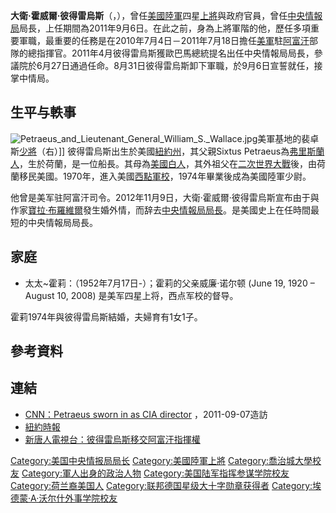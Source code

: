 {{noteTA
| G1 = PresidentsUS
| 1 = zh-hans:彼得雷乌斯; zh-hk:彼得雷烏斯; zh-tw:裴卓斯;
}}
{{Infobox officeholder
|name         = 大衛·裴卓斯<br />{{small|David Petraeus}}
|image        = DCIA David Petraeus.jpg
|office       = [[中央情報局局長|中央情報局局長]]
|president    = [[贝拉克·奥巴马|贝拉克·奥巴马]]
|deputy       = {{tsl|en|Michael Morell|麥可·莫瑞爾}}
|term_start   = {{start date|2011|9|6}}
|term_end     = {{end date|2012|11|9}}<ref>{{Cite web |url=http://www.usatoday.com/story/news/nation/2012/11/09/david-petraeus-cia-resign-nbc/1695271/ |title=存档副本 |access-date=2012-11-11 |archive-date=2021-02-09 |archive-url=https://web.archive.org/web/20210209151833/https://www.usatoday.com/story/news/nation/2012/11/09/david-petraeus-cia-resign-nbc/1695271/ |dead-url=no }}</ref>
|predecessor  = 麥可·莫瑞爾 {{small|(Acting)}}
|successor    = 麥可·莫瑞爾 {{small|(Acting)}}
|office1      = 国际安全援助部队司令
|term_start1  = {{start date|2010|6|23}}
|term_end1    = {{end date|2011|7|18}}
|predecessor1 = [[斯坦利·麦克里斯特尔|-{zh-tw:史坦利·麥克克里斯托;zh-cn:斯坦利·麦克里斯特尔;}-]]
|successor1   = [[约翰·艾伦|约翰·艾伦]]
|office2      = 美国中央司令部司令
|term_start2  = {{start date|2008|10|31}}
|term_end2    = {{end date|2010|6|30}}
|predecessor2 = [[马丁·登普西|馬丁·-{zh-tw:鄧普西;zh-hans:登普西;}-]] {{small|(Acting)}}
|successor2   = [[约翰·艾伦|约翰·艾伦]] {{small|(Acting)}}
|birth_date   = {{birth date and age|1952|11|7}}
|birth_place  = 美國紐約州{{tsl|en|Cornwall-on-Hudson|哈德遜河畔的康瓦爾}}
|death_date   = 
|death_place  = 
|spouse       = {{marriage|荷莉·诺顿|1974}}<ref name="abcnews.go.com">{{Cite web |url=http://abcnews.go.com/Health/holly-petraeus-scott-broadwell-silent-petraeus-scandal/story?id=17718793#.UKUCmeOe-z4 |work=ABC News |title=What About the Petraeus-Broadwell Spouses? |date=November 15, 2012 |accessdate=March 15, 2015 |archive-date=2015-03-05 |archive-url=https://web.archive.org/web/20150305193629/http://abcnews.go.com/Health/holly-petraeus-scott-broadwell-silent-petraeus-scandal/story?id=17718793#.UKUCmeOe-z4 |dead-url=no }}</ref>
|alma_mater   = [[西点军校|西点军校]]<br />[[普林斯顿大学|普林斯顿大学]]
|branch       = {{flagicon image|Flag of the United States Army (unofficial proportions).svg}} [[美国陆军|美国陆军]]
|serviceyears = 1974年至2011年
|rank         = [[File:US-O10_insignia.svg|35px]] [[上将_(美国)|上將]]
|commands     = [[駐阿富汗國際維和部隊|駐阿富汗國際維和部隊]]<br />United States Forces-Afghanistan<br />[[美国中央司令部|美国中央司令部]]<br />[[多国部队_(伊拉克战争)|伊拉克战争多国部队]]<br />[[美國陸軍聯合兵種中心|美國陸軍聯合兵種中心]]<br />{{tsl|en|Fort Leavenworth|}}<br />{{tsl|en|Multi-National Security Transition Command – Iraq||Multinational Security Transition Command-Iraq}}<br />[[第101空降师|第101空降师]] (Air Assault)<br />1st Brigade, [[第82空降師|第82空降師]]<br />3rd Battalion, {{tsl|en|187th Infantry Regiment (United States)||187th Infantry Regiment}}<br />A Company, 2nd Battalion, {{tsl|en|9th Infantry Regiment (United States)||9th Infantry Regiment}} (Mechanized)
|battles      = {{tsl|en|Stabilisation Force|}}<br />{{tsl|en|Operation Uphold Democracy|}}<br />{{tsl|en|Operation Desert Spring|}}<br />[[伊拉克战争|伊拉克战争]]<br />[[阿富汗戰爭_(2001年)|阿富汗戰爭 (2001年)]]
|awards       = [[國防傑出服役獎章|國防傑出服役獎章]] (4)<br />[[陆军杰出服役勋章_(美国)|陆军杰出服役勋章 (美国)]] (3)<br />{{tsl|en|Defense Superior Service Medal|}} (2)<br />{{tsl|en|Legion of Merit|}} (4)<br />[[銅星勳章|銅星勳章]] with {{tsl|en|Valor device||Valor}}<br />[[国防部军功奖章|国防部军功奖章]]<br />{{tsl|en|NATO Meritorious Service Medal|}}<br />[[澳大利亞勳章|澳大利亞勳章]]<br />([[#Decorations_and_badges|more]])
}}
{{Infobox sportsperson
| honorific_prefix          = 
| name                      = David Petraeus
| honorific_suffix          = 
| image                     = 
| image_size                = 
| alt                       = 
| caption                   = 
| headercolor               = 
| textcolor                 = 
| real_name                 = 
| native_name               = 
| native_name_lang          = 
| romanizedname             = 
| english_name              = 
| birth_name                = 
| nickname                  = 
| nationality               = 
| national_team             = 
| ethnicity                 = 
| hometown                  = 
| citizenship               = 
| birth_date                = 
| birth_place               = 
| death_date                = 
| death_place               = 
| resting_place             = 
| resting_place_coordinates = 
| monuments                 = 
| residence                 = 
| education                 = 
| alma_mater                = 
| occupation                = 美國中央情報局局長
| years_active              = 1982 -
| employer                  = 
| agent                     = 
| height                    = 
| weight                    = 
| spouse                    = 
| life_partner              = 
| other_interests           = 
| website                   = 
| module                    = 
| country                   = 
| sport                     = 田徑
| position                  = 
| shoots                    = 
| catches                   = 
| disability                = 
| disability_class          = 
| weight_class              = 
| weight_class_type         = 
| rank                      = 
| event                     = 長跑
| event_type                = 
| universityteam            = 
| collegeteam               = 
| league                    = 
| league_type               = 
| club                      = 
| team                      = 
| turnedpro                 = 
| turnedpro_type            = 
| partner                   = 
| former_partner            = 
| coach                     = 
| retired                   = 
| coaching                  = 
| module2                   = 
| worlds                    = 
| regionals                 = 
| nationals                 = 
| olympics                  = 
| paralympics               = 
| commonwealth              = 
| highestranking            = 
| pb                        = 
{{ubl
 |'''馬拉松'''：2小時50分53秒 （1982年）
}}
| medaltemplates            = 
| show-medals               = 
| medaltemplates-title      = 
| module3                   = 
| updated                   = 2017年1月1日
}}
'''大衛·霍威爾·彼得雷烏斯'''（{{lang-en|David Howell Petraeus}}，{{bd|1952年|11月7日|||}}），曾任[[美國陸軍|美國陸軍]]四星[[上將|上將]]與政府官員，曾任[[中央情報局|中央情報局]]局長，上任期間為2011年9月6日。在此之前，身為上將軍階的他，歷任多項重要軍職，最重要的任務是在2010年7月4日－2011年7月18日擔任[[美軍|美軍]]駐[[阿富汗|阿富汗]]部隊的總指揮官。2011年4月彼得雷烏斯獲歐巴馬總統提名出任中央情報局局長，參議院於6月27日通過任命。8月31日彼得雷烏斯卸下軍職，於9月6日宣誓就任，接掌中情局。

==生平与軼事==
[[File:Petraeus_and_Lieutenant_General_William_S._Wallace.jpg|thumb]]美軍基地的裴卓斯[[少將|少將]]（右）]]
彼得雷烏斯出生於美國[[紐約州|紐約州]]，其父親Sixtus Petraeus為[[弗里斯蘭人|弗里斯蘭人]]，生於荷蘭，是一位船長。其母為[[美國白人|美國白人]]，其外祖父在[[二次世界大戰|二次世界大戰]]後，由荷蘭移民美國。1970年，進入美國[[西點軍校|西點軍校]]，1974年畢業後成為美國陸軍少尉。

他曾是美军驻阿富汗司令。2012年11月9日，大衛·霍威爾·彼得雷烏斯宣布由于與作家[[寶拉·布羅維爾|寶拉·布羅維爾]]發生婚外情，而辞去[[中央情報局局長|中央情報局局長]]。是美國史上在任時間最短的中央情報局局長。

==家庭==
*太太~霍莉{{tsl|en|Holly Petraeus|}}：（1952年7月17日-）；霍莉的父亲威廉·诺尔顿{{tsl|en|William Allen Knowlton|}} (June 19, 1920 – August 10, 2008) 是美军四星上将，西点军校的督导。
霍莉1974年與彼得雷烏斯結婚，夫婦育有1女1子。

== 參考資料 ==

{{Reflist|30em}}

==連結==
{{commonscat|David Petraeus}}
* [http://edition.cnn.com/video/#/video/us/2011/09/06/petraeus-sworn-into-cia.cnn?iref=allsearch CNN：Petraeus sworn in as CIA director]{{Wayback|url=http://edition.cnn.com/video/#/video/us/2011/09/06/petraeus-sworn-into-cia.cnn?iref=allsearch |date=20100831124519 }} ，2011-09-07造訪
* [http://www.nytimes.com/2007/01/23/world/middleeast/23cnd-general.html 紐約時報] {{Wayback|url=http://www.nytimes.com/2007/01/23/world/middleeast/23cnd-general.html |date=20201122003036 }}
* [http://ap.ntdtv.com/b5/20110719/video/68289.html 新唐人電視台：彼得雷烏斯移交阿富汗指揮權] {{Wayback|url=http://ap.ntdtv.com/b5/20110719/video/68289.html |date=20150607033847 }}

{{Authority control}}
{{DEFAULTSORT: Petraeus, David}}
[[Category:美国中央情报局局长|Category:美国中央情报局局长]]
[[Category:美國陸軍上將|Category:美國陸軍上將]]
[[Category:喬治城大學校友|Category:喬治城大學校友]]
[[Category:軍人出身的政治人物|Category:軍人出身的政治人物]]
[[Category:美国陆军指挥参谋学院校友|Category:美国陆军指挥参谋学院校友]]
[[Category:荷兰裔美国人|Category:荷兰裔美国人]]
[[Category:联邦德国星级大十字勋章获得者|Category:联邦德国星级大十字勋章获得者]]
[[Category:埃德蒙·A·沃尔什外事学院校友|Category:埃德蒙·A·沃尔什外事学院校友]]